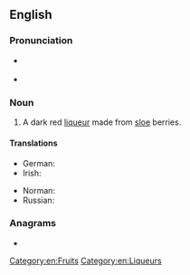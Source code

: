 {{also|sloeg in}}
==English==
{{wikipedia}}

===Pronunciation===
* {{a|UK}} {{IPA|en|/ˈsləʊ ˌdʒɪn/}}
* {{a|US}} {{IPA|en|/ˈsloʊ ˌdʒɪn/}}

===Noun===
{{en-noun|~}}

# A dark red [[liqueur]] made from [[sloe]] berries.

====Translations====
{{trans-top|liqueur}}
* German: {{t|de|Schlehenlikör|m}}
* Irish: {{t|ga|biotáille airní|f}}
{{trans-mid}}
* Norman: {{t|nrf|dginne sus des preunelles|m}} {{qualifier|Jersey}}
* Russian: {{t-check|ru|[[терно́вый]] [[джи́н]]|m}} {{attention|ru|2=was "[[терновый]] [[джин]]" - assumed sum-of-parts; if an idiom, remove the wikilinks to the individual words. see [[User:Kephir/gadgets/xte#Translation_fixing]]}}
{{trans-bottom}}

===Anagrams===
* {{anagrams|en|a=egilnos|Oesling|eloigns|legions|lignose|lingoes|longies|ogle-ins|single-O}}

[[Category:en:Fruits]]
[[Category:en:Liqueurs]]